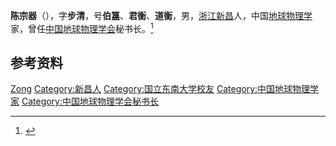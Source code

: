 {{Otheruses|other=名为陈宗器的其他人物|陈宗器}}
{{Otheruses|other=名为陈君衡的其他人物|陈君衡}}
{{Otheruses|other=名为陈道衡的其他人物|陈道衡}}

'''陈宗器'''（{{bd|1898年|7月27日|1960年}}），字'''步清'''，号'''伯簋'''、'''君衡'''、'''道衡'''，男，[[浙江|浙江]][[新昌县|新昌]]人，中国[[地球物理学|地球物理学]]家，曾任[[中国地球物理学会|中国地球物理学会]]秘书长。<ref>{{Cite book|title=浙江民国人物大辞典|author=林吕建主编|publisher=浙江大学出版社|year=2013|isbn=|location=杭州|pages=820}}</ref>

== 参考资料 ==
{{reflist}}

{{Navboxes
| title  = 陈宗器在[[中国地球物理学会|中国地球物理学会]]的职务
| list1  =
{{中国地球物理学会第一届理事会}}
}}

{{Authority control}}

{{DEFAULTSORT:Chen陈}}
[[Category:陈姓|Zong]]
[[Category:新昌人|Category:新昌人]]
[[Category:国立东南大学校友|Category:国立东南大学校友]]
[[Category:中国地球物理学家|Category:中国地球物理学家]]
[[Category:中国地球物理学会秘书长|Category:中国地球物理学会秘书长]]


{{中国人物小作品}}